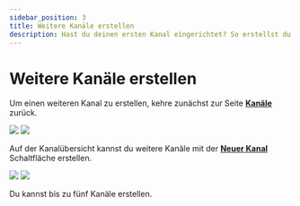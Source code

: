 ---
sidebar_position: 3
title: Weitere Kanäle erstellen
description: Hast du deinen ersten Kanal eingerichtet? So erstellst du noch mehr.
---

# Weitere Kanäle erstellen

Um einen weiteren Kanal zu erstellen, kehre zunächst zur Seite **[Kanäle](https://odysee.com/$/channels)** zurück.

![](/img/de/homepage_profile_menu_open_arrow_to_channels_desktop_dark.png#dark)
![](/img/de/homepage_profile_menu_open_arrow_to_channels_desktop_light.png#light)


Auf der Kanalübersicht kannst du weitere Kanäle mit der **[Neuer Kanal](https://odysee.com/$/channel/new)** Schaltfläche erstellen.

![](/img/de/sync_more_channels_arrow_dark.png#dark)
![](/img/de/sync_more_channels_arrow_light.png#light)

Du kannst bis zu fünf Kanäle erstellen.
